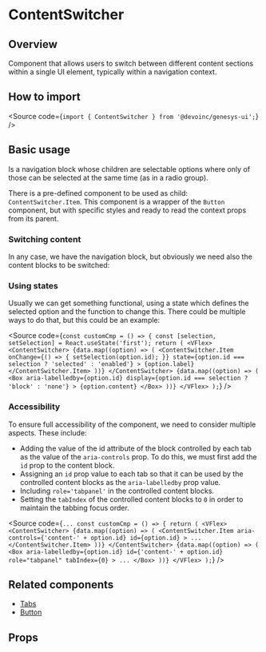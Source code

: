 

<Meta of={Stories} />

# ContentSwitcher

## Overview

Component that allows users to switch between different content sections within a single UI element, typically within a navigation context.

## How to import

<Source code={`import { ContentSwitcher } from '@devoinc/genesys-ui';`} />

## Basic usage

Is a navigation block whose children are selectable options where only of those
can be selected at the same time (as in a radio group).

There is a pre-defined component to be used as child: `ContentSwitcher.Item`.
This component is a wrapper of the `Button` component, but with specific styles
and ready to read the context props from its parent.

<Canvas of={Stories.Base} />

### Switching content

In any case, we have the navigation block, but obviously we need also the content blocks to be switched:

<Canvas of={Stories.AccessibleWithContent} />

### Using states

Usually we can get something functional, using a state which defines the selected option
and the function to change this. There could be multiple ways to do that,
but this could be an example:

<Source
  code={`
    const customCmp = () => {
      const [selection, setSelection] = React.useState('first');
      return (
        <VFlex>
          <ContentSwitcher>
            {data.map((option) => (
              <ContentSwitcher.Item
                onChange={() => {
                  setSelection(option.id);
                }}
                state={option.id === selection ? 'selected' : 'enabled'}
              >
                {option.label}
              </ContentSwitcher.Item>
            ))}
          </ContentSwitcher>
          {data.map((option) => (
            <Box
              aria-labelledby={option.id}
              display={option.id === selection ? 'block' : 'none'}
            >
              {option.content}
            </Box>
          ))}
        </VFlex>
      );
    `}
/>

### Accessibility

To ensure full accessibility of the component, we need to consider multiple aspects. These include:

- Adding the value of the id attribute of the block controlled by each tab as the value of the `aria-controls` prop. To do this, we must first add the `id` prop to the content block.
- Assigning an `id` prop value to each tab so that it can be used by the controlled content blocks as the `aria-labelledby` prop value.
- Including `role='tabpanel'` in the controlled content blocks.
- Setting the `tabIndex` of the controlled content blocks to `0` in order to maintain the tabbing focus order.

<Source
  code={`
    ...
    const customCmp = () => {
      return (
        <VFlex>
          <ContentSwitcher>
            {data.map((option) => (
              <ContentSwitcher.Item
                aria-controls={'content-' + option.id}
                id={option.id}
              >
                ...
              </ContentSwitcher.Item>
            ))}
          </ContentSwitcher>
          {data.map((option) => (
            <Box
              aria-labelledby={option.id}
              id={'content-' + option.id}
              role="tabpanel"
              tabIndex={0}
            >
              ...
            </Box>
          ))}
        </VFlex>
      );
    `}
/>

## Related components

- [Tabs](?path=/docs/components-core-navigation-tabs--docs)
- [Button](?path=/docs/components-core-button-button--docs)

## Props

<ArgTypes of={Stories} />
